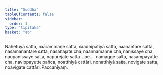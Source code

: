 ```yaml
---
title: "Suddha"
tableOfContents: false
sidebar:
  order: 1
type: "tipitaka"
basket: "ab"
---
```



<DynamicBreadcrumb />

<Division number="130">

<Paragraph number="846">
Nahetuyā satta, naārammaṇe satta, naadhipatiyā satta, naanantare satta, nasamanantare satta, nasahajāte cha, naaññamaññe cha, nanissaye cha, naupanissaye satta, napurejāte satta …pe…  namagge satta, nasampayutte cha, navippayutte pañca, noatthiyā cattāri, nonatthiyā satta, novigate satta, noavigate cattāri.

</Paragraph>
</Division>

<Paragraph number="847" type="center">
Paccanīyaṃ.
</Paragraph>